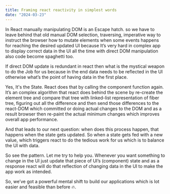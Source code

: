 ```yaml
---
title: Framing react reactivity in simplest words
date: "2024-03-23"
---
```


In React manually manipulating DOM is an Escape hatch. so we have to leave behind that old manual DOM selection, traversing, imperative way to instruct the browser how to mutate elements when some events happens for reaching the desired updated UI because It’s very hard in complex app to display correct data in the UI all the time with direct DOM manipulation also code become spaghetti too.

If direct DOM update is redundant in react then what is the mystical weapon to do the Job for us because in the end data needs to be reflected in the UI otherwise what’s the point of having data in the first place.

Yes, It's the State. React does that by calling the component function again. It’s an complex algorithm that react does behind the scene by re-create the element tree and compare that tree with linked-list representation of fiber tree, figuring out all the difference and then send those differences to the react-DOM which committed or doing actual changes to the DOM and as a result browser then re-paint the actual minimum changes which improves overall app performance.

And that leads to our next question: when does this process happen, that happens when the state gets updated. So when a state gets fed with a new value, which triggers react to do the tedious work for us which is to balance the UI with data.

So see the pattern. Let me try to help you. Whenever you want something to change in the UI just update that piece of UI’s (component) state and as a response react will do that reflection of changing data in the UI to make the app work as intended.

So, we’ve got a powerful mental shift to build our applications which is lot easier and feasible than before 🔥.
